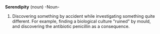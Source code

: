 '''Serendipity''' (noun)
-Noun-
#Discovering something by accident while investigating something quite different. For example, finding a biological culture "ruined" by mould, and discovering the antibiotic penicillin as a consequence.